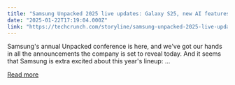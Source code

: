 ```yaml
---
title: "Samsung Unpacked 2025 live updates: Galaxy S25, new AI features, and more"
date: "2025-01-22T17:19:04.000Z"
link: "https://techcrunch.com/storyline/samsung-unpacked-2025-live-updates-galaxy-s25-new-ai-features-and-more/"
---
```


Samsung's annual Unpacked conference is here, and we've got our hands in all the announcements the company is set to reveal today.
And it seems that Samsung is extra excited about this year's lineup: ...

[Read more](https://techcrunch.com/storyline/samsung-unpacked-2025-live-updates-galaxy-s25-new-ai-features-and-more/)
